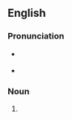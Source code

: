 ==English==
{{wikipedia|Long-range reconnaissance patrol}}

===Pronunciation===
* {{a|GA}} {{IPA|en|/lɝp/}}
* {{rhymes|en|ɜː(ɹ)p}}

===Noun===
{{en-noun}}

# {{initialism of|en|[[long-range]] [[reconnaissance]] [[patrol]]}}